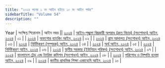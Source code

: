 ```yaml
---
title: "২০২৪ সনের ১ নং আইন হইতে ১০ নং আইন পর্যন্ত"
sidebarTitle: "Volume 54"
description: ""
---
```


Year | সংক্ষিপ্ত শিরোনাম | আইন নম্বর || [২০২৪](/act-1486.html) | [আইন-শৃঙ্খলা বিঘ্নকারী অপরাধ (দ্রুত বিচার) (সংশোধন) আইন, ২০২৪](/act-1486.html) | ০১ |
| [২০২৪](/act-1487.html) | [অফশোর ব্যাংকিং আইন, ২০২৪](/act-1487.html) | ০২ |
| [২০২৪](/act-1488.html) | [গ্রাম আদালত (সংশোধন) আইন, ২০২৪](/act-1488.html) | ০৩ |
| [২০২৪](/act-1489.html) | [নির্দিষ্টকরণ (সম্পূরক) আইন, ২০২৪](/act-1489.html) | ০৪ |
| [২০২৪](/act-1490.html) | [অর্থ আইন, ২০২৪](/act-1490.html) | ০৫ |
| [২০২৪](/act-1492.html) | [নির্দিষ্টকরণ আইন, ২০২৪](/act-1492.html) | ০৬ |
| [২০২৪](/act-1493.html) | [স্থানীয় সরকার (ইউনিয়ন পরিষদ) (সংশোধন) আইন, ২০২৪](/act-1493.html) | ০৭ |
| [২০২৪](/act-1495.html) | [বাংলাদেশ ট্রেড এন্ড ট্যারিফ কমিশন (সংশোধন) আইন, ২০২৪](/act-1495.html) | ০৮ |
| [২০২৪](/act-1496.html) | [পরিশোধ ও নিষ্পত্তি ব্যবস্থা আইন, ২০২৪](/act-1496.html) | ০৯ |
| [২০২৪](/act-1497.html) | [জাতীয় প্রাথমিক শিক্ষা একাডেমি আইন, ২০২৪](/act-1497.html) | ১০ |
